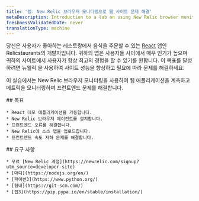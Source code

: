```yaml
---
title: '랩: New Relic 브라우저 모니터링으로 웹 사이트 문제 해결'
metaDescription: Introduction to a lab on using New Relic browser monitoring to improve your website
freshnessValidatedDate: never
translationType: machine
---
```


당신은 사용자가 좋아하는 레스토랑에서 음식을 주문할 수 있는 [React](https://reactjs.dev) 앱인 Relicstaurants의 개발자입니다. 귀하의 앱은 사용자들 사이에서 매우 인기가 높으며 귀하의 사이트에서 사용자가 항상 최고의 경험을 할 수 있기를 원합니다. 이 목표를 달성하려면 뉴웰릭 <InlinePopover type="browser"/>을 사용하여 사이트 성능을 향상하고 필요에 따라 문제를 해결하세요.

이 실습에서는 New Relic 브라우저 모니터링을 사용하여 웹 애플리케이션을 계측하고 메트릭을 모니터링하며 프런트엔드 문제를 해결합니다.

<SideBySide>
  <Side>
    ## 목표

    * React 데모 애플리케이션을 가동합니다.
    * New Relic 브라우저 에이전트를 설치합니다.
    * 프런트엔드 오류를 해결합니다.
    * New Relic에 소스 맵을 업로드합니다.
    * 프런트엔드 속도 저하 문제를 해결합니다.
  </Side>

  <Side>
    ## 요구 사항

    * 무료 [New Relic 계정](https://newrelic.com/signup?utm_source=developer-site)
    * [마디](https://nodejs.org/en/)
    * [파이썬3](https://www.python.org/)
    * [힘내](https://git-scm.com/)
    * [핍3](https://pip.pypa.io/en/stable/installation/)
  </Side>
</SideBySide>

<DocTiles numbered>
  <DocTile
    title="Set up your lab environment"
    path="/docs/browser/new-relic-browser/lab/set-up-env"
  />

  <DocTile
    title="Instrument your application with our browser agent"
    path="/docs/browser/new-relic-browser/lab/install-browser-agent"
  />
</DocTiles>

<DocTiles>
  <DocTile
    title="Debug errors in your application"
    number="3"
    path="/docs/browser/new-relic-browser/lab/debug-errors"
  />

  <DocTile
    title="Debug frontend slowness in your application"
    number="4"
    path="/docs/browser/new-relic-browser/lab/debug-slowness"
  />
</DocTiles>